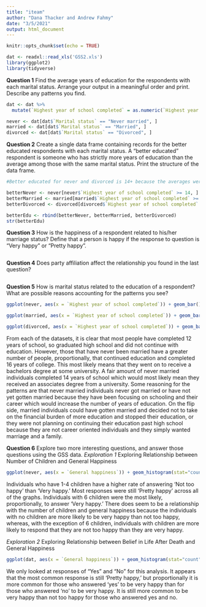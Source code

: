 ```yaml
---
title: "iteam"
author: "Dana Thacker and Andrew Fahmy"
date: "3/5/2021"
output: html_document
---
```


```r
knitr::opts_chunk$set(echo = TRUE)
```

```r
dat <- readxl::read_xls('GSS2.xls')
library(ggplot2)
library(tidyverse)
```

**Question 1**
Find the average years of education for the respondents with each marital status. Arrange your output in a meaningful order and print. Describe any patterns you find.
```r
dat <- dat %>%
  mutate(`Highest year of school completed` = as.numeric(`Highest year of school completed`))

never <- dat[dat$`Marital status` == "Never married", ]
married <- dat[dat$`Marital status` == "Married", ]
divorced <- dat[dat$`Marital status` == "Divorced", ]


```


**Question 2**
Create a single data frame containing records for the better educated respondents with each marital status. A “better educated” respondent is someone who has strictly more years of education than the average among those with the same marital status. Print the structure of the data frame.
```r
#Better educated for never and divorced is 14+ because the averages were between 13 and 14, and for married the average was not quite 13 so the better educated will be 13+

betterNever <- never[never$`Highest year of school completed` >= 14, ]
betterMarried <- married[married$`Highest year of school completed` >= 13, ]
betterDivorced <- divorced[divorced$`Highest year of school completed` >= 14, ]

betterEdu <- rbind(betterNever, betterMarried, betterDivorced)
str(betterEdu)
```


**Question 3**
How is the happiness of a respondent related to his/her marriage status? Define that a person is happy if the response to question is “Very happy” or “Pretty happy”.
```r

```


**Question 4**
Does party affiliation affect the relationship you found in the last question?
```r

```


**Question 5**
How is marital status related to the education of a respondent? What are possible reasons accounting for the patterns you see?
```r
ggplot(never, aes(x = `Highest year of school completed`)) + geom_bar() + ggtitle("Never Married Highest Education Level") + xlab("Highest Year of School Completed") + ylab("Count")

ggplot(married, aes(x = `Highest year of school completed`)) + geom_bar() + ggtitle("Married Highest Education Level") + xlab("Highest Year of School Completed") + ylab("Count")

ggplot(divorced, aes(x = `Highest year of school completed`)) + geom_bar() + ggtitle("Divorced Highest Education Level") + xlab("Highest Year of School Completed") + ylab("Count")
```

From each of the datasets, it is clear that most people have completed 12 years of school, so graduated high school and did not continue with education. However, those that have never been married have a greater number of people, proportionally, that continued education and completed 16 years of college. This most likely means that they went on to receive a bachelors degree at some university. A fair amount of never married individuals completed 14 years of school which would most likely mean they received an associates degree from a university. Some reasoning for the patterns are that never married individuals never got married or have not yet gotten married because they have been focusing on schooling and their career which would increase the number of years of education. On the flip side, married individuals could have gotten married and decided not to take on the financial burden of more education and stopped their education, or they were not planning on continuing their education past high school because they are not career oriented individuals and they simply wanted marriage and a family. 

**Question 6**
Explore two more interesting questions, and answer those questions using the GSS data.
*Exploration 1*
Exploring Relationship between Number of Children and General Happiness
```r
ggplot(never, aes(x = `General happiness`)) + geom_histogram(stat="count") + theme(axis.text.x = element_text(angle = 90)) + facet_wrap(~ `Number of children`, scales = "free")
```

Individuals who have 1-4 children have a higher rate of answering 'Not too happy' than 'Very happy.' Most responses were still 'Pretty happy' across all of the graphs. Individuals with 6 children were the most likely, proportionally, to answer 'Very happy.' There does seem to be a relationship with the number of children and general happiness because the individuals with no children are more likely to be very happy than not too happy, whereas, with the exception of 6 children, individuals with children are more likely to respond that they are not too happy than they are very happy.

*Exploration 2*
Exploring Relationship between Belief in Life After Death and General Happiness
```r
ggplot(dat, aes(x = `General happiness`)) + geom_histogram(stat="count") + theme(axis.text.x = element_text(angle = 90)) + facet_wrap(~ `Belief in life after death`, scales = "free")
```

We only looked at responses of "Yes" and "No" for this analysis. It appears that the most common response is still 'Pretty happy,' but proportionally it is more common for those who answered 'yes' to be very happy than for those who answered 'no' to be very happy. It is still more common to be very happy than not too happy for those who answered yes and no. 












